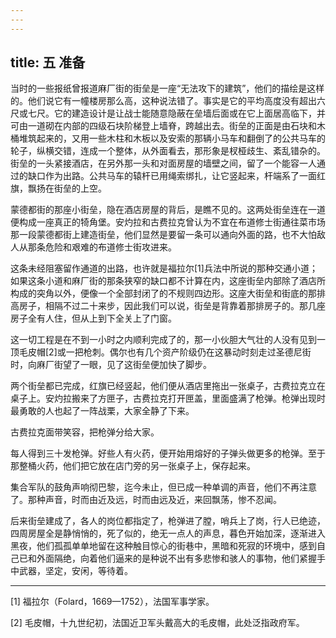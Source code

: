 ```yaml
---
---
---
```

title: 五 准备
---




当时的一些报纸曾报道麻厂街的街垒是一座“无法攻下的建筑”，他们的描绘是这样的。他们说它有一幢楼房那么高，这种说法错了。事实是它的平均高度没有超出六尺或七尺。它的建造设计是让战士能随意隐蔽在垒墙后面或在它上面居高临下，并可由一道砌在内部的四级石块阶梯登上墙脊，跨越出去。街垒的正面是由石块和木桶堆筑起来的，又用一些木柱和木板以及安索的那辆小马车和翻倒了的公共马车的轮子，纵横交错，连成一个整体，从外面看去，那形象是杈桠歧生、紊乱错杂的。街垒的一头紧接酒店，在另外那一头和对面房屋的墙壁之间，留了一个能容一人通过的缺口作为出路。公共马车的辕杆已用绳索绑扎，让它竖起来，杆端系了一面红旗，飘扬在街垒的上空。

蒙德都街的那座小街垒，隐在酒店房屋的背后，是瞧不见的。这两处街垒连在一道便构成一座真正的犄角堡。安灼拉和古费拉克曾认为不宜在布道修士街通往菜市场那一段蒙德都街上建造街垒，他们显然是要留一条可以通向外面的路，也不大怕敌人从那条危险和艰难的布道修士街攻进来。

这条未经阻塞留作通道的出路，也许就是福拉尔[1]兵法中所说的那种交通小道；如果这条小道和麻厂街的那条狭窄的缺口都不计算在内，这座街垒内部除了酒店所构成的突角以外，便像一个全部封闭了的不规则四边形。这座大街垒和街底的那排高房子，相隔不过二十来步，因此我们可以说，街垒是背靠着那排房子的。那几座房子全有人住，但从上到下全关上了门窗。

这一切工程是在不到一小时之内顺利完成了的，那一小伙胆大气壮的人没有见到一顶毛皮帽[2]或一把枪刺。偶尔也有几个资产阶级仍在这暴动时刻走过圣德尼街时，向麻厂街望了一眼，见了这街垒便加快了脚步。

两个街垒都已完成，红旗已经竖起，他们便从酒店里拖出一张桌子，古费拉克立在桌子上。安灼拉搬来了方匣子，古费拉克打开匣盖，里面盛满了枪弹。枪弹出现时最勇敢的人也起了一阵战栗，大家全静了下来。

古费拉克面带笑容，把枪弹分给大家。

每人得到三十发枪弹。好些人有火药，便开始用熔好的子弹头做更多的枪弹。至于那整桶火药，他们把它放在店门旁的另一张桌子上，保存起来。

集合军队的鼓角声响彻巴黎，迄今未止，但已成一种单调的声音，他们不再注意了。那种声音，时而由近及远，时而由远及近，来回飘荡，惨不忍闻。

后来街垒建成了，各人的岗位都指定了，枪弹进了膛，哨兵上了岗，行人已绝迹，四周房屋全是静悄悄的，死了似的，绝无一点人的声息，暮色开始加深，逐渐进入黑夜，他们孤孤单单地留在这种触目惊心的街巷中，黑暗和死寂的环境中，感到自己已和外面隔绝，向着他们逼来的是种说不出有多悲惨和骇人的事物，他们紧握手中武器，坚定，安闲，等待着。



* * *



[1] 福拉尔（Folard，1669—1752），法国军事学家。

[2] 毛皮帽，十九世纪初，法国近卫军头戴高大的毛皮帽，此处泛指政府军。